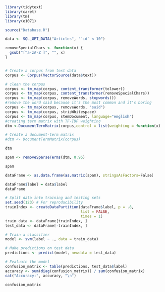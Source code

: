 ```{r}
library(tidytext)
library(caret)
library(tm)
library(e1071)
```


```{r}
source("Database.R")

data <- SQL_GET_DATA("Articles", "`id` < 10")
```

```{r}
removeSpecialChars <- function(x) {
  gsub("[^a-zA-Z ]", "", x)
}


# Create a corpus from text data
corpus <- Corpus(VectorSource(data$text))

# clean the corpus
corpus <- tm_map(corpus, content_transformer(tolower))
corpus <- tm_map(corpus, content_transformer(removeSpecialChars))
corpus <- tm_map(corpus, removeWords, stopwords())
#remove the word said because it's the most common and it's boring
corpus <- tm_map(corpus, removeWords, "said")
corpus <- tm_map(corpus, stripWhitespace)
corpus <- tm_map(corpus, stemDocument, language="english")
#creating term matrix with TF-IDF weighting
dtm <-DocumentTermMatrix(corpus,control = list(weighting = function(x) weightTfIdf(x, normalize = FALSE)))

# Create a document-term matrix
#dtm <- DocumentTermMatrix(corpus)
```
```{r}
dtm
```

```{r}
spam <- removeSparseTerms(dtm, 0.95)
```

```{r}
spam
```
```{r}
dataFrame <- as.data.frame(as.matrix(spam), stringsAsFactors=False)
```

```{r}

dataFrame$label = data$label
dataFrame
```

```{r}
# Split data into training and testing sets
set.seed(123) # For reproducibility
trainIndex <- createDataPartition(dataFrame$label, p = .8, 
                                  list = FALSE, 
                                  times = 1)
train_data <- dataFrame[trainIndex, ]
test_data <- dataFrame[-trainIndex, ]

# Train a classifier
model <- svm(label ~ ., data = train_data)

# Make predictions on test data
predictions <- predict(model, newdata = test_data)

# Evaluate the model
confusion_matrix <- table(predictions, test_data$label)
accuracy <- sum(diag(confusion_matrix)) / sum(confusion_matrix)
cat("Accuracy:", accuracy, "\n")
```
```{r}
confusion_matrix
```

